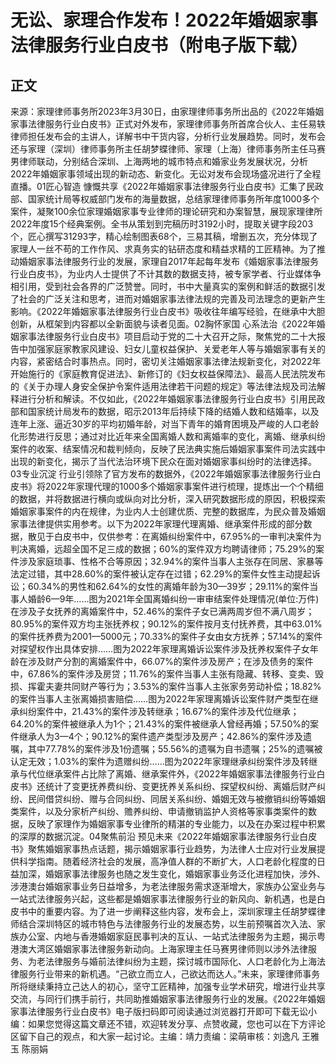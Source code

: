 # 无讼、家理合作发布！2022年婚姻家事法律服务行业白皮书（附电子版下载）
## 正文
来源：家理律师事务所2023年3月30日，由家理律师事务所出品的《2022年婚姻家事法律服务行业白皮书》正式对外发布，家理律师事务所首席合伙人、主任易轶律师担任发布会的主讲人，详解书中干货内容，分析行业发展趋势。同时，发布会还与家理（深圳）律师事务所主任胡梦蝶律师、家理（上海）律师事务所主任马赛男律师联动，分别结合深圳、上海两地的城市特点和婚家业务发展状况，分析2022年婚姻家事领域出现的新动态、新变化。无讼对发布会现场盛况进行了全程直播。01匠心智造 慷慨共享《2022年婚姻家事法律服务行业白皮书》汇集了民政部、国家统计局等权威部门发布的海量数据，总结家理律师事务所年度1000多个案件，凝聚100余位家理婚姻家事专业律师的理论研究和办案智慧，展现家理律所2022年度15个经典案例。全书从策划到完稿历时3192小时，提取关键字段203个，匠心撰写31293字，精心绘制图表68个，三易其稿，增删五次，充分体现了家理人一丝不苟的工作作风、求真务实的钻研态度和精益求精的工匠精神。为了推动婚姻家事法律服务行业的发展，家理自2017年起每年发布《婚姻家事法律服务行业白皮书》，为业内人士提供了不计其数的数据支持，被专家学者、行业媒体争相引用，受到社会各界的广泛赞誉。同时，书中大量真实的案例和鲜活的数据引发了社会的广泛关注和思考，进而对婚姻家事法律法规的完善及司法理念的更新产生影响。《2022年婚姻家事法律服务行业白皮书》吸收往年编写经验，在继承中大胆创新，从框架到内容都以全新面貌与读者见面。02胸怀家国 心系法治《2022年婚姻家事法律服务行业白皮书》项目启动于党的二十大召开之际，聚焦党的二十大报告中加强家庭家教家风建设、妇女儿童权益保护、关爱老年人等与婚姻家事有关的内容，紧密结合时事热点。同时，密切关注婚姻家事法律法规新变化，对2022年开始施行的《家庭教育促进法》、新修订的《妇女权益保障法》、最高人民法院发布的《关于办理人身安全保护令案件适用法律若干问题的规定》等法律法规及司法解释进行分析和解读。不仅如此，《2022年婚姻家事法律服务行业白皮书》引用民政部和国家统计局发布的数据，昭示2013年后持续下降的结婚人数和结婚率，以及连年上涨、逼近30岁的平均初婚年龄，对当下青年的婚育困境及严峻的人口老龄化形势进行反思；通过对比近年来全国离婚人数和离婚率的变化，离婚、继承纠纷案件的收案、结案情况和裁判倾向，反映了民法典实施后婚姻家事案件司法实践中出现的新变化，揭示了当代法治环境下民众在面对婚姻家事纠纷时的法律选择。03专业沉淀 行业引领除了官方发布的数据外，《2022年婚姻家事法律服务行业白皮书》将2022年家理代理的1000多个婚姻家事案件进行梳理，提炼出一个个精细的数据，并将数据进行横向或纵向对比分析，深入研究数据形成的原因，积极探索婚姻家事案件的内在规律，为业内人士创建优质、完整的数据库，为民众普及婚姻家事法律提供实用参考。以下为2022年家理代理离婚、继承案件形成的部分数据，散见于白皮书中，仅供参考：在离婚纠纷案件中，67.95%的一审判决案件为判决离婚，远超全国不足三成的数据；60%的案件双方均聘请律师；75.29%的案件涉及家庭琐事、性格不合等原因；32.94%的案件当事人主张存在同居、家暴等法定过错，其中28.60%的案件被认定存在过错；62.29%的案件女性主动提起诉讼；60.34%的男性和62.64%的女性的离婚年龄为30—39岁；29.11%的案件当事人婚龄6—9年……图为2021年全国离婚纠纷一审审结案件处理情况(单位:万件)在涉及子女抚养的离婚案件中，52.46%的案件子女已满两周岁但不满八周岁；80.95%的案件双方均主张抚养权；90.12%的案件按月支付抚养费，其中63.01%的案件抚养费为2001—5000元；70.33%的案件子女由女方抚养；57.14%的案件对探望权作出具体安排……图为2022年家理离婚诉讼案件涉及抚养权案件子女年龄在涉及财产分割的离婚案件中，66.07%的案件涉及房产；在涉及债务的案件中，67.86%的案件涉及房贷；11.76%的案件当事人主张有隐藏、转移、变卖、毁损、挥霍夫妻共同财产等行为；3.53%的案件当事人主张家务劳动补偿；18.82%的案件当事人主张离婚损害赔偿……图为2022年家理离婚诉讼案件财产类型在继承纠纷案件中，21.43%的案件涉及转继承；16.67%的案件涉及代位继承；64.20%的案件被继承人为1个；21.43%的案件被继承人曾经再婚；57.50%的案件继承人为3—4个；90.12%的案件遗产类型涉及房产；42.86%的案件涉及遗嘱，其中77.78%的案件涉及1份遗嘱；55.56%的遗嘱为自书遗嘱；25%的遗嘱被认定无效；1.03%的案件为遗赠纠纷……图为2022年家理继承纠纷案件涉及转继承与代位继承案件占比除了离婚、继承案件外，《2022年婚姻家事法律服务行业白皮书》还统计了变更抚养费纠纷、变更抚养关系纠纷、探望权纠纷、离婚后财产纠纷、民间借贷纠纷、赠与合同纠纷、同居关系纠纷、婚姻无效与被撤销纠纷等婚姻类案件，以及分家析产纠纷、赡养纠纷、申请撤销监护人资格等家事类案件的数据，反映了家理作为婚姻家事专业律所的精湛的专业能力，以及在办案过程中积累的深厚的数据沉淀。04聚焦前沿 预见未来《2022年婚姻家事法律服务行业白皮书》聚焦婚姻家事热点话题，揭示婚姻家事行业趋势，为法律人士应对行业发展提供科学指南。随着经济社会的发展，高净值人群的不断扩大，人口老龄化程度的日益加深，婚姻家事法律服务也随之发生变化，婚姻家事业务泛化进程加快，涉外、涉港澳台婚姻家事业务日益增多，为老法律服务需求逐渐增大，家族办公室业务与一站式法律服务兴起，这些都是婚姻家事法律服务行业的新风向、新机遇，也是白皮书中的重要内容。为了进一步阐释这些内容，发布会上，深圳家理主任胡梦蝶律师结合深圳特区的城市特色与法律服务行业的发展态势，以生前预嘱首次入法、家族办公室、内地与香港婚姻家庭民事判决的互认、一站式法律服务为主题，揭示粤港澳大湾区婚姻家事法律服务新动向。上海家理主任马赛男律师则以涉外法律服务、为老法律服务与婚前法律纠纷为主题，探讨城市国际化、人口老龄化为上海法律服务行业带来的新机遇。“己欲立而立人，己欲达而达人。”未来，家理律师事务所将继续秉持立己达人的初心，坚守工匠精神，加强专业学术研究，增进行业共享交流，与同行们携手前行，共同助推婚姻家事法律服务行业的发展。《2022年婚姻家事法律服务行业白皮书》电子版扫码即可阅读通过浏览器打开即可下载无讼小编：如果您觉得这篇文章还不错，欢迎转发分享、点赞收藏，您也可以在下方评论区留下自己的观点，和大家一起讨论。主编：靖力责编：梁萌审核：刘逸凡 王雅玉 陈丽娟